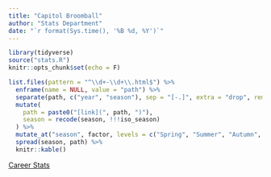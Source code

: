 ```yaml
---
title: "Capitol Broomball"
author: "Stats Department"
date: "`r format(Sys.time(), '%B %d, %Y')`"
---
```


```r
library(tidyverse)
source("stats.R")
knitr::opts_chunk$set(echo = F)
```

```r
list.files(pattern = "^\\d+-\\d+\\.html$") %>%
  enframe(name = NULL, value = "path") %>%
  separate(path, c("year", "season"), sep = "[-.]", extra = "drop", remove = F) %>%
  mutate(
    path = paste0("[link](", path, ")"),
    season = recode(season, !!!iso_season)
  ) %>%
  mutate_at("season", factor, levels = c("Spring", "Summer", "Autumn", "Winter")) %>%
  spread(season, path) %>%
  knitr::kable()
```

[Career Stats](career.html)
